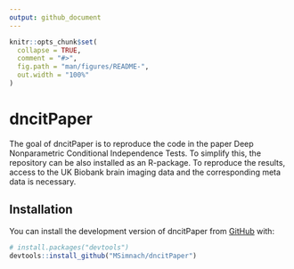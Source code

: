 ```yaml
---
output: github_document
---
```


<!-- README.md is generated from README.Rmd. Please edit that file -->

```r
knitr::opts_chunk$set(
  collapse = TRUE,
  comment = "#>",
  fig.path = "man/figures/README-",
  out.width = "100%"
)
```

# dncitPaper

<!-- badges: start -->
<!-- badges: end -->

The goal of dncitPaper is to reproduce the code in the paper Deep Nonparametric Conditional Independence Tests. To simplify this, the repository can be also installed as an R-package. To reproduce the results, access to the UK Biobank brain imaging data and the corresponding meta data is necessary.

## Installation

You can install the development version of dncitPaper from [GitHub](https://github.com/) with:

``` r
# install.packages("devtools")
devtools::install_github("MSimnach/dncitPaper")
```
